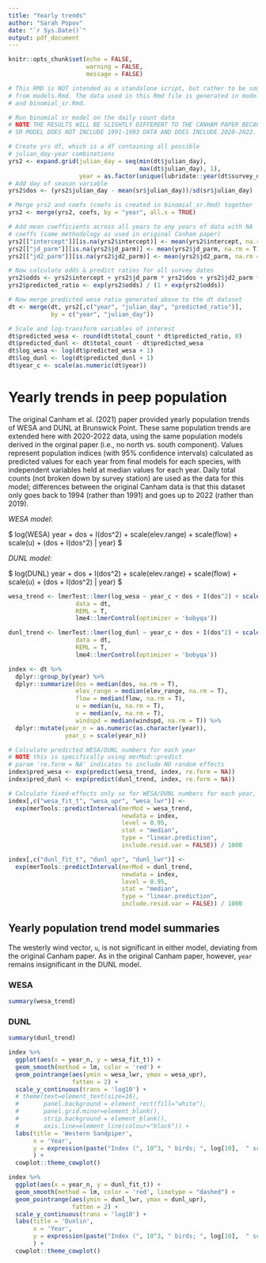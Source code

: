 ```yaml
---
title: "Yearly trends"
author: "Sarah Popov"
date: "`r Sys.Date()`"
output: pdf_document
---
```


```r
knitr::opts_chunk$set(echo = FALSE,
                      warning = FALSE, 
                      message = FALSE)

# This RMD is NOT intended as a standalone script, but rather to be sourced
# from models.Rmd. The data used in this Rmd file is generated in models.Rmd
# and binomial_sr.Rmd.

# Run binomial sr model on the daily count data
# NOTE THE RESULTS WILL BE SLIGHTLY DIFFERENT TO THE CANHAM PAPER BECAUSE THIS 
# SR MODEL DOES NOT INCLUDE 1991-1993 DATA AND DOES INCLUDE 2020-2022.

# Create yrs df, which is a df containing all possible
# julian_day-year combinations
yrs2 <- expand.grid(julian_day = seq(min(dt$julian_day), 
                                     max(dt$julian_day), 1),
                    year = as.factor(unique(lubridate::year(dt$survey_date))))
# Add day of season variable
yrs2$dos <- (yrs2$julian_day - mean(sr$julian_day))/sd(sr$julian_day)

# Merge yrs2 and coefs (coefs is created in binomial_sr.Rmd) together
yrs2 <- merge(yrs2, coefs, by = "year", all.x = TRUE)

# Add mean coefficients across all years to any years of data with NA
# coeffs (same methodology as used in original Canham paper)
yrs2[["intercept"]][is.na(yrs2$intercept)] <- mean(yrs2$intercept, na.rm = T)
yrs2[["jd_parm"]][is.na(yrs2$jd_parm)] <- mean(yrs2$jd_parm, na.rm = T)
yrs2[["jd2_parm"]][is.na(yrs2$jd2_parm)] <- mean(yrs2$jd2_parm, na.rm = T)

# Now calculate odds & predict ratios for all survey dates
yrs2$odds <- yrs2$intercept + yrs2$jd_parm * yrs2$dos + yrs2$jd2_parm * yrs2$dos^2
yrs2$predicted_ratio <- exp(yrs2$odds) / (1 + exp(yrs2$odds))

# Now merge predicted wesa ratio generated above to the dt dataset
dt <- merge(dt, yrs2[,c("year", "julian_day", "predicted_ratio")], 
            by = c("year", "julian_day"))

# Scale and log-transform variables of interest
dt$predicted_wesa <- round(dt$total_count * dt$predicted_ratio, 0)
dt$predicted_dunl <- dt$total_count - dt$predicted_wesa
dt$log_wesa <- log(dt$predicted_wesa + 1)
dt$log_dunl <- log(dt$predicted_dunl + 1)
dt$year_c <- scale(as.numeric(dt$year))
```

# Yearly trends in peep population

The original Canham et al. (2021) paper provided yearly population trends of WESA and DUNL at Brunswick Point. These same population trends are extended here with 2020-2022 data, using the same population models derived in the orginal paper (i.e., no north vs. south component). Values represent population indices (with 95% confidence intervals) calculated as predicted values for each year from final models for each species, with independent variables held at median values for each year. Daily total counts (not broken down by survey station) are used as the data for this model; differences between the original Canham data is that this dataset only goes back to 1994 (rather than 1991) and goes up to 2022 (rather than 2019).

*WESA model*:

$ log(WESA) \sim year + dos + I(dos^2) + scale(elev.range) + scale(flow) + scale(u) + (dos + I(dos^2) | year) $

*DUNL model*:

$ log(DUNL) \sim year + dos + I(dos^2) + scale(elev.range) + scale(flow) + scale(u) + (dos + I(dos^2) | year)  $

```r
wesa_trend <- lmerTest::lmer(log_wesa ~ year_c + dos + I(dos^2) + scale(elev_range) + scale(flow) + scale(u) + (dos + I(dos^2) | year), 
                   data = dt,
                   REML = T, 
                   lme4::lmerControl(optimizer = 'bobyqa'))

dunl_trend <- lmerTest::lmer(log_dunl ~ year_c + dos + I(dos^2) + scale(elev_range) + scale(flow) + scale(u) + (dos + I(dos^2) | year), 
                   data = dt,
                   REML = T, 
                   lme4::lmerControl(optimizer = 'bobyqa')) 
```


```r
index <- dt %>%
  dplyr::group_by(year) %>%
  dplyr::summarize(dos = median(dos, na.rm = T),
                   elev_range = median(elev_range, na.rm = T),
                   flow = median(flow, na.rm = T),
                   u = median(u, na.rm = T),
                   v = median(v, na.rm = T),
                   windspd = median(windspd, na.rm = T)) %>%
  dplyr::mutate(year_n = as.numeric(as.character(year)),
                year_c = scale(year_n))

# Calculate predicted WESA/DUNL numbers for each year
# NOTE this is specifically using merMod::predict
# param 're.form = NA' indicates to include NO random effects
index$pred_wesa <- exp(predict(wesa_trend, index, re.form = NA))
index$pred_dunl <- exp(predict(dunl_trend, index, re.form = NA))

# Calculate fixed-effects only se for WESA/DUNL numbers for each year, incl residual error
index[,c("wesa_fit_t", "wesa_upr", "wesa_lwr")] <- 
  exp(merTools::predictInterval(merMod = wesa_trend,
                                newdata = index,
                                level = 0.95,
                                stat = "median",
                                type = "linear.prediction",
                                include.resid.var = FALSE)) / 1000

index[,c("dunl_fit_t", "dunl_upr", "dunl_lwr")] <- 
  exp(merTools::predictInterval(merMod = dunl_trend,
                                newdata = index,
                                level = 0.95,
                                stat = "median",
                                type = "linear.prediction",
                                include.resid.var = FALSE)) / 1000
```
## Yearly population trend model summaries

The westerly wind vector, `u`, is not significant in either model, deviating from the original Canham paper. As in the original Canham paper, however, `year` remains insignificant in the DUNL model.

### WESA

```r
summary(wesa_trend)
```

### DUNL

```r
summary(dunl_trend)
```


```r
index %>%
  ggplot(aes(x = year_n, y = wesa_fit_t)) +
  geom_smooth(method = lm, color = 'red') + 
  geom_pointrange(aes(ymin = wesa_lwr, ymax = wesa_upr),
                  fatten = 2) +
  scale_y_continuous(trans = 'log10') +
  # theme(text=element_text(size=16),
  #       panel.background = element_rect(fill="white"),
  #       panel.grid.minor=element_blank(),
  #       strip.background = element_blank(),
  #       axis.line=element_line(colour="black")) +
  labs(title = 'Western Sandpiper', 
       x = 'Year', 
       y = expression(paste("Index (", 10^3, " birds; ", log[10],  " scale)"))
       ) +
  cowplot::theme_cowplot()
```

```r
index %>%
  ggplot(aes(x = year_n, y = dunl_fit_t)) +
  geom_smooth(method = lm, color = 'red', linetype = "dashed") + 
  geom_pointrange(aes(ymin = dunl_lwr, ymax = dunl_upr),
                  fatten = 2) +
  scale_y_continuous(trans = 'log10') +
  labs(title = 'Dunlin', 
       x = 'Year', 
       y = expression(paste("Index (", 10^3, " birds; ", log[10],  " scale)"))
       ) +
  cowplot::theme_cowplot()
```
